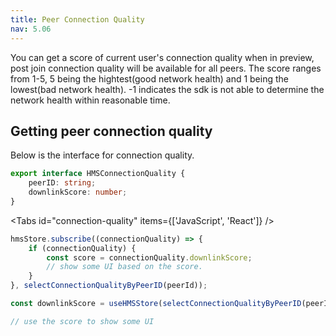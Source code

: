 ```yaml
---
title: Peer Connection Quality
nav: 5.06
---
```


You can get a score of current user's connection quality when in preview, post join connection quality will be available for all peers.
The score ranges from 1-5, 5 being the hightest(good network health) and 1 being the lowest(bad network health).
-1 indicates the sdk is not able to determine the network health within reasonable time.

## Getting peer connection quality

Below is the interface for connection quality.

```ts
export interface HMSConnectionQuality {
    peerID: string;
    downlinkScore: number;
}
```

<Tabs id="connection-quality" items={['JavaScript', 'React']} />

<Tab id='connection-quality-js'>

```js
hmsStore.subscribe((connectionQuality) => {
    if (connectionQuality) {
        const score = connectionQuality.downlinkScore;
        // show some UI based on the score.
    }
}, selectConnectionQualityByPeerID(peerId));
```

</Tab>

<Tab id='connection-quality-jsx'>

```jsx
const downlinkScore = useHMSStore(selectConnectionQualityByPeerID(peerId))?.downlinkScore;

// use the score to show some UI
```

</Tab>
